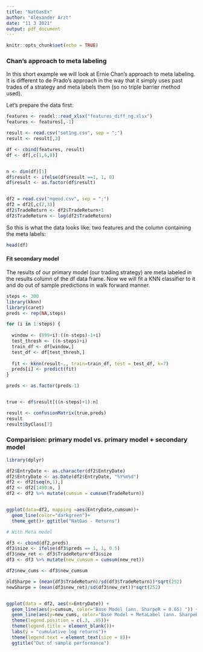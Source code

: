 ---
title: "NatGasEx"
author: "Alexander Arzt"
date: "11 3 2021"
output: pdf_document
---

```{r setup, include=FALSE}
knitr::opts_chunk$set(echo = TRUE)
```

### Chan's approach to meta labeling
In this short example we will look at Ernie Chan's approach to meta labeling. It is different to de Prado's approach in the way that it simply uses past trades of a strategy and meta labels them (so no triple barrier method used). 


Let's prepare the data first:
```{r}
features <- readxl::read_xlsx("features_diff_ng.xlsx")
features <- features[,-1]

result <- read.csv("set1ng.csv", sep = ";")
result <- result[,3]

df <- cbind(features, result)
df <- df[,c(1,6,8)]


n <- dim(df)[1]
df$result <- ifelse(df$result ==1, 1, 0)
df$result <- as.factor(df$result)


df2 = read.csv("ngeod.csv", sep = ";")
df2 = df2[,c(2,3)]
df2$TradeReturn <- df2$TradeReturn+1
df2$TradeReturn <- log(df2$TradeReturn)

```

So this is what the data looks like: two features and the column containing the meta labels:

```{r}
head(df)
```

#### Fit secondary model

The results of our primary model (our trading strategy) are meta labeled in the results column of the df data frame. Now we will fit a KNN classifier to it and do out of sample predictions in walk forward manner.

```{r}

steps <- 300
library(kknn)
library(caret)
preds <- rep(NA,steps)

for (i in 1:steps) {
  
  window <- (899+i):((n-steps)-1+i)
  test_thresh <- ((n-steps)+i)
  train_df <- df[window,]
  test_df <- df[test_thresh,]
         
  fit <- kknn(result~., train=train_df, test = test_df, k=7)
  preds[i] <- predict(fit)
}

preds <- as.factor(preds-1)


true <- df$result[((n-steps)+1):n]

result <- confusionMatrix(true,preds)
result
result$byClass[7] 

```

### Comparision: primary model vs. primary model + secondary model

```{r}
library(dplyr)

df2$EntryDate <- as.character(df2$EntryDate)
df2$EntryDate <- as.Date(df2$EntryDate, "%Y%m%d")
df2 <- df2[seq(n,1),]
df2 <- df2[1490:n, ]
df2 <- df2 %>% mutate(cumsum = cumsum(TradeReturn))


ggplot(data=df2, mapping =aes(EntryDate,cumsum))+
  geom_line(color="darkgreen")+
  theme_get()+ ggtitle("NatGas - Returns")

# With Meta model

df3 <- cbind(df2,preds)
df3$size <- ifelse(df3$preds == 1, 1, 0.5)
df3$new_ret <- df3$TradeReturn*df3$size
df3 <- df3 %>% mutate(new_cumsum = cumsum(new_ret))

df2$new_cums <- df3$new_cumsum

oldSharpe = (mean(df3$TradeReturn)/sd(df3$TradeReturn))*sqrt(252)
newSharpe = (mean(df3$new_ret)/sd(df3$new_ret))*sqrt(252)


ggplot(data = df2, aes(x=EntryDate)) + 
  geom_line(aes(y=cumsum, color="Base Model (ann. SharpeR = 0.65) ")) +
  geom_line(aes(y=new_cums, color="Base Model + MetaLabel (ann. SharpeR = 0.75)")) + 
  theme(legend.position = c(.3, .85))+ 
  theme(legend.title = element_blank())+
  labs(y = "cumulative log returns")+ 
  theme(legend.text = element_text(size = 8))+
  ggtitle("Out of sample performance")
```







